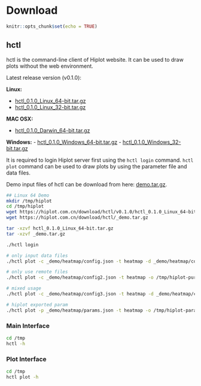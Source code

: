 # Download

```r
knitr::opts_chunk$set(echo = TRUE)
```
## hctl

hctl is the command-line client of Hiplot website. It can be used to draw plots without the web environment.

Latest release version (v0.1.0):

**Linux:**

- [hctl_0.1.0_Linux_64-bit.tar.gz](https://hiplot.com.cn/download/hctl/v0.1.0/hctl_0.1.0_Linux_64-bit.tar.gz)
- [hctl_0.1.0_Linux_32-bit.tar.gz](https://hiplot.com.cn/download/hctl/v0.1.0/hctl_0.1.0_Linux_32-bit.tar.gz)

**MAC OSX:**

- [hctl_0.1.0_Darwin_64-bit.tar.gz](https://hiplot.com.cn/download/hctl/v0.1.0/hctl_0.1.0_Darwin_64-bit.tar.gz)


**Windows:**
- [hctl_0.1.0_Windows_64-bit.tar.gz](https://hiplot.com.cn/download/hctl/v0.1.0/hctl_0.1.0_Windows_64-bit.tar.gz)
- [hctl_0.1.0_Windows_32-bit.tar.gz](https://hiplot.com.cn/download/hctl/v0.1.0/hctl_0.1.0_Windows_32-bit.tar.gz)

It is required to login Hiplot server first using the `hctl login` command. `hctl plot` command can be used to draw plots by using the parameter file and data files.

Demo input files of hctl can be download from here: [demo.tar.gz](https://hiplot.com.cn/download/hctl/_demo.tar.gz).

```bash
## Linux 64 Demo
mkdir /tmp/hiplot
cd /tmp/hiplot
wget https://hiplot.com.cn/download/hctl/v0.1.0/hctl_0.1.0_Linux_64-bit.tar.gz
wget https://hiplot.com.cn/download/hctl/_demo.tar.gz

tar -xzvf hctl_0.1.0_Linux_64-bit.tar.gz
tar -xzvf _demo.tar.gz

./hctl login

# only input data files
./hctl plot -c _demo/heatmap/config.json -t heatmap -d _demo/heatmap/countData.txt,_demo/heatmap/sampleInfo.txt,_demo/heatmap/geneInfo.txt -o /tmp/hiplot-pure-data-mode

# only use remote files
./hctl plot -c _demo/heatmap/config2.json -t heatmap -o /tmp/hiplot-pure-remote-data-mode

# mixed usage
./hctl plot -c _demo/heatmap/config3.json -t heatmap -d _demo/heatmap/countData.txt,,_demo/heatmap/geneInfo.txt -o /tmp/hiplot-mixed-mode

# hiplot exported param
./hctl plot -p _demo/heatmap/params.json -t heatmap -o /tmp/hiplot-params-mode
```

### Main Interface

```bash
cd /tmp
hctl -h
```

### Plot Interface

```bash
cd /tmp
hctl plot -h
```
